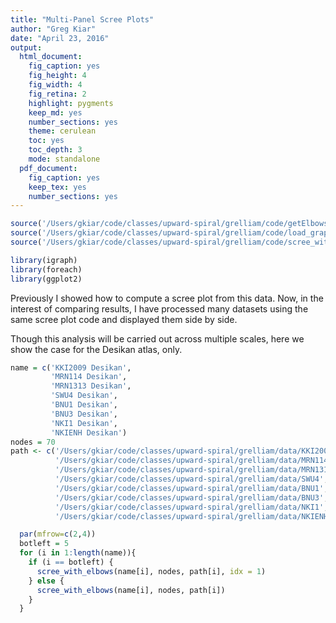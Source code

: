 ```yaml
---
title: "Multi-Panel Scree Plots"
author: "Greg Kiar"
date: "April 23, 2016"
output:
  html_document:
    fig_caption: yes
    fig_height: 4
    fig_width: 4
    fig_retina: 2
    highlight: pygments
    keep_md: yes
    number_sections: yes
    theme: cerulean
    toc: yes
    toc_depth: 3
    mode: standalone
  pdf_document:
    fig_caption: yes
    keep_tex: yes
    number_sections: yes
---
```

```r
source('/Users/gkiar/code/classes/upward-spiral/grelliam/code/getElbows.R')
source('/Users/gkiar/code/classes/upward-spiral/grelliam/code/load_graphs.R')
source('/Users/gkiar/code/classes/upward-spiral/grelliam/code/scree_with_elbows_utility.R')

library(igraph)
library(foreach)
library(ggplot2)
```

Previously I showed how to compute a scree plot from this data. Now, in the interest of comparing results, I have processed many datasets using the same scree plot code and displayed them side by side.

Though this analysis will be carried out across multiple scales, here we show the case for the Desikan atlas, only.
```r
name = c('KKI2009 Desikan',
         'MRN114 Desikan',
         'MRN1313 Desikan',
         'SWU4 Desikan',
         'BNU1 Desikan',
         'BNU3 Desikan',
         'NKI1 Desikan',
         'NKIENH Desikan')
nodes = 70
path <- c('/Users/gkiar/code/classes/upward-spiral/grelliam/data/KKI2009',
          '/Users/gkiar/code/classes/upward-spiral/grelliam/data/MRN114',
          '/Users/gkiar/code/classes/upward-spiral/grelliam/data/MRN1313',
          '/Users/gkiar/code/classes/upward-spiral/grelliam/data/SWU4',
          '/Users/gkiar/code/classes/upward-spiral/grelliam/data/BNU1',
          '/Users/gkiar/code/classes/upward-spiral/grelliam/data/BNU3',
          '/Users/gkiar/code/classes/upward-spiral/grelliam/data/NKI1',
          '/Users/gkiar/code/classes/upward-spiral/grelliam/data/NKIENH')

```


```r
  par(mfrow=c(2,4))
  botleft = 5
  for (i in 1:length(name)){
    if (i == botleft) {
      scree_with_elbows(name[i], nodes, path[i], idx = 1)
    } else {
      scree_with_elbows(name[i], nodes, path[i])
    }
  }

```
